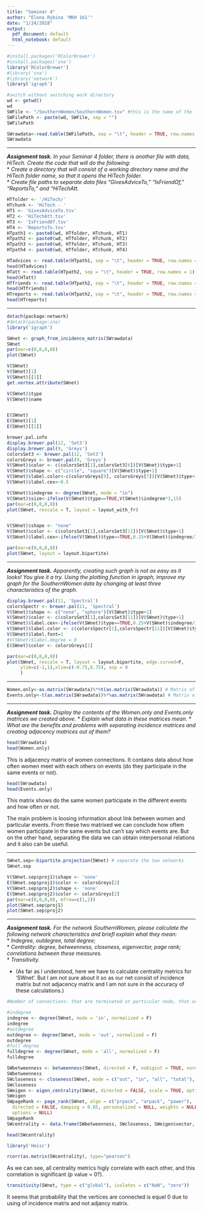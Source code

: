 ```yaml
---
title: "Seminar 4"
author: "Elena Rybina 'MKH 161'"
date: "1/24/2018"
output:
  pdf_document: default
  html_notebook: default
---
```



```r
#install.packages('RColorBrewer')
#install.packages('sna')
library('RColorBrewer')
#library('sna')
#library('network')
library('igraph')
```

```r
#switch without switching work directory
wd <- getwd()
wd
SWFile <- "/SouthernWomen/SouthernWomen.tsv" #this is the name of the file
SWFilePath <- paste(wd, SWFile, sep = "")
SWFilePath

SWrawdata<-read.table(SWFilePath, sep = "\t", header = TRUE, row.names = 1) 
SWrawdata

```

******
_**Assignment task.**_ *In your Seminar 4 folder, there is another file with data, HiTech. Create the code that will do the following:*   
* *Create a directory that will consist of a working directory name and the HiTech folder name, so that it opens the HiTech folder.*   
* *Create file paths to separate data files "GivesAdviceTo," "IsFriendOf," "ReportsTo," and "HiTechAtt.* 


```r
HTfolder <- '/HiTech/'
HTchunk <- 'HiTech - '
HT1 <- 'GivesAdviceTo.tsv'
HT2 <- 'HiTechAtt.tsv'
HT3 <- 'IsFriendOf.tsv'
HT4 <- 'ReportsTo.tsv'
HTpath1 <- paste0(wd, HTfolder, HTchunk, HT1)
HTpath2 <- paste0(wd, HTfolder, HTchunk, HT2)
HTpath3 <- paste0(wd, HTfolder, HTchunk, HT3)
HTpath4 <- paste0(wd, HTfolder, HTchunk, HT4)

HTadvices <- read.table(HTpath1, sep = "\t", header = TRUE, row.names = 1)
head(HTadvices)
HTatt <- read.table(HTpath2, sep = "\t", header = TRUE, row.names = 1)
head(HTatt)
HTfriends <- read.table(HTpath2, sep = "\t", header = TRUE, row.names = 1)
head(HTfriends)
HTreports <- read.table(HTpath2, sep = "\t", header = TRUE, row.names = 1)
head(HTreports)
```

******    
```r
detach(package:network)
#detach(package:sna)
library('igraph')

```


```r
SWnet <- graph_from_incidence_matrix(SWrawdata)
SWnet
par(mar=c(0,0,0,0))
plot(SWnet)
```

```r

V(SWnet)
V(SWnet)[1]
V(SWnet)[[1]]
get.vertex.attribute(SWnet)

V(SWnet)$type
V(SWnet)$name


E(SWnet)
E(SWnet)[1]
E(SWnet)[[1]]


```

```r
brewer.pal.info
display.brewer.pal(12, 'Set3')
display.brewer.pal(9, 'Greys')
colorsSet3 <- brewer.pal(12, 'Set3')
colorsGreys <- brewer.pal(9, 'Greys')
V(SWnet)$color <- c(colorsSet3[1],colorsSet3[6])[V(SWnet)$type+1]
V(SWnet)$shape <- c("circle", "square")[V(SWnet)$type+1]
V(SWnet)$label.color<-c(colorsGreys[9], colorsGreys[7])[V(SWnet)$type+1]
V(SWnet)$label.cex<-0.5

V(SWnet)$indegree <- degree(SWnet, mode = "in") 
V(SWnet)$size<-ifelse(V(SWnet)$type==TRUE,V(SWnet)$indegree*3,15)
par(mar=c(0,0,0,0))
plot(SWnet, rescale = T, layout = layout_with_fr)



```

```r
V(SWnet)$shape <- "none"
V(SWnet)$color <- c(colorsSet3[1],colorsSet3[11])[V(SWnet)$type+1]
V(SWnet)$label.cex<-ifelse(V(SWnet)$type==TRUE,0.25+V(SWnet)$indegree/10,0.4)

par(mar=c(0,0,0,0))
plot(SWnet, layout = layout.bipartite)

```


******    

_**Assignment task.**_ *Apparently, creating such graph is not as easy as it looks! You give it a try. Using the plotting function in igraph, improve my graph for the SouthernWomen data by changing at least three characteristics of the graph.*    



```r
display.brewer.pal(11, 'Spectral')
colorsSpectr <- brewer.pal(11, 'Spectral')
V(SWnet)$shape <- c("none", "sphere")[V(SWnet)$type+1]
V(SWnet)$color <- c(colorsSet3[1],colorsSet3[11])[V(SWnet)$type+1]
V(SWnet)$label.cex<-ifelse(V(SWnet)$type==TRUE,0.25+V(SWnet)$indegree/10,0.4)
V(SWnet)$label.color <- c(colorsSpectr[1],colorsSpectr[11])[V(SWnet)$type+1]
V(SWnet)$label.font=1
#V(SWnet)$label.degree = 0
E(SWnet)$color <- colorsGreys[2]

par(mar=c(0,0,0,0))
plot(SWnet, rescale = T, layout = layout.bipartite, edge.curved=F, 
     ylim=c(-1,1),xlim=c(-0.75,0.75), asp = 0
     )

```

****** 

```r
Women.only<-as.matrix(SWrawdata)%*%t(as.matrix(SWrawdata)) # Matrix of women only
Events.only<-t(as.matrix(SWrawdata))%*%as.matrix(SWrawdata) # Matrix of events only
```

******    

_**Assignment task.**_ *Display the contents of the Women.only and Events.only matrices we created above.*
* *Explain what data in these matrices mean.*
* *What are the benefits and problems with separating incidence matrices and creating adjacency matrices out of them?*    

```r
head(SWrawdata)
head(Women.only)
```

This is adjacency matrix of women connections. It contains data about how often women meet with each others on events (do they participate in the same events or not).
```r
head(SWrawdata)
head(Events.only)
```
This matrix shows do the same women participate in the different events and how often or not.

The main problem is loosing information about link between women and particular events. From these two matrixed we can conclude how oftem women participate in the same events but can't say which events are. But on the other hand, separating the data we can obtain interpersonal relations and it also can be useful.

******   


```r
SWnet.sep<-bipartite.projection(SWnet) # separate the two networks
SWnet.sep

V(SWnet.sep$proj1)$shape <- 'none'
E(SWnet.sep$proj1)$color <- colorsGreys[2]
V(SWnet.sep$proj2)$shape <- 'none'
E(SWnet.sep$proj2)$color <- colorsGreys[2]
par(mar=c(0,0,0,0), mfrow=c(1,2)) 
plot(SWnet.sep$proj1) 
plot(SWnet.sep$proj2)
```

******    

_**Assignment task.**_ *For the network SouthernWomen, please calculate the following network characteristics and briefl explain what they mean:*   
* *Indegree, outdegree, total degree;*    
* *Centrality: degree, betweenness, closeness, eigenvector, page rank; correlations between these measures.*     
* *Transitivity.*     

* (As far as I understood, here we have to calculate centrality metrics for 'SWnet'. But I am not sure about it so as our net consist of incidence matrix but not adjacency matrix and I am not sure in the accuracy of these calculations.) 
```r
#Number of connections: that are terminated at particular node, that are started at a particular node, and full number

#indegree
indegree <- degree(SWnet, mode = 'in', normalized = F)
indegree
#outdegree
outdegree <- degree(SWnet, mode = 'out', normalized = F)
outdegree
#full degree
fulldegree <- degree(SWnet, mode = 'all', normalized = F)
fulldegree
```


```r
SWbetweenness <- betweenness(SWnet, directed = F, nobigint = TRUE, normalized = FALSE)
SWbetweenness
SWcloseness <- closeness(SWnet, mode = c("out", "in", "all", "total"), normalized = FALSE)
SWcloseness
SWeigen <- eigen_centrality(SWnet, directed = FALSE, scale = TRUE, options = NULL)
SWeigen
SWpageRank <- page_rank(SWnet, algo = c("prpack", "arpack", "power"), 
  directed = FALSE, damping = 0.85, personalized = NULL, weights = NULL,
  options = NULL)
SWpageRank
SWcentrality <- data.frame(SWbetweenness, SWcloseness, SWeigen$vector, SWpageRank$vector)

head(SWcentrality)
```

```r
library('Hmisc')
```

```r
rcorr(as.matrix(SWcentrality), type="pearson")
```
As we can see, all centrality metrics higly correlate with each other, and this correlation is significant (p value = 0?).

```r
transitivity(SWnet, type = c("global"), isolates = c("NaN", "zero"))
```
It seems that probability that the vertices are connected is equel 0 due to using of incidence matrix and not adjancy matrix.
